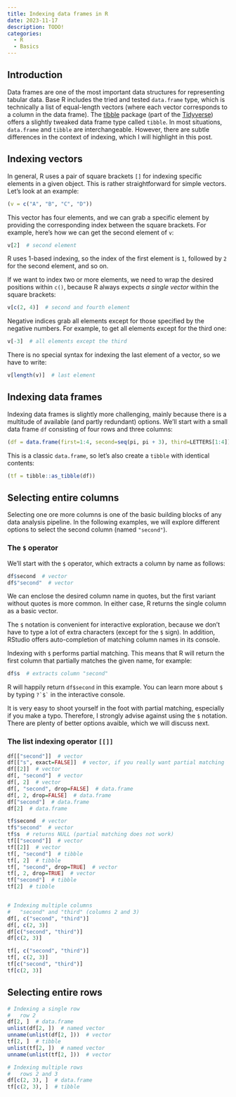 ---
title: Indexing data frames in R
date: 2023-11-17
description: TODO!
categories:
  - R
  - Basics
---

## Introduction

Data frames are one of the most important data structures for representing tabular data. Base R includes the tried and tested `data.frame` type, which is technically a list of equal-length vectors (where each vector corresponds to a column in the data frame). The [tibble](https://tibble.tidyverse.org) package (part of the [Tidyverse](https://www.tidyverse.org)) offers a slightly tweaked data frame type called `tibble`. In most situations, `data.frame` and `tibble` are interchangeable. However, there are subtle differences in the context of indexing, which I will highlight in this post.


## Indexing vectors

In general, R uses a pair of square brackets `[]` for indexing specific elements in a given object. This is rather straightforward for simple vectors. Let's look at an example:

```{r}
(v = c("A", "B", "C", "D"))
```

This vector has four elements, and we can grab a specific element by providing the corresponding index between the square brackets. For example, here's how we can get the second element of `v`:

```{r}
v[2]  # second element
```

:::{.callout-note}
R uses 1-based indexing, so the index of the first element is `1`, followed by `2` for the second element, and so on.
:::

If we want to index two or more elements, we need to wrap the desired positions within `c()`, because R always expects *a single vector* within the square brackets:

```{r}
v[c(2, 4)]  # second and fourth element
```

Negative indices grab all elements except for those specified by the negative numbers. For example, to get all elements except for the third one:

```{r}
v[-3]  # all elements except the third
```

There is no special syntax for indexing the last element of a vector, so we have to write:

```{r}
v[length(v)]  # last element
```


## Indexing data frames

Indexing data frames is slightly more challenging, mainly because there is a multitude of available (and partly redundant) options. We'll start with a small data frame `df` consisting of four rows and three columns:

```{r}
(df = data.frame(first=1:4, second=seq(pi, pi + 3), third=LETTERS[1:4]))
```

This is a classic `data.frame`, so let's also create a `tibble` with identical contents:

```{r}
(tf = tibble::as_tibble(df))
```


## Selecting entire columns

Selecting one ore more columns is one of the basic building blocks of any data analysis pipeline. In the following examples, we will explore different options to select the second column (named `"second"`).


### The `$` operator

We'll start with the `$` operator, which extracts a column by name as follows:

```{r}
df$second  # vector
df$"second"  # vector
```

We can enclose the desired column name in quotes, but the first variant without quotes is more common. In either case, R returns the single column as a basic vector.

The `$` notation is convenient for interactive exploration, because we don't have to type a lot of extra characters (except for the `$` sign). In addition, RStudio offers auto-completion of matching column names in its console.

:::{.callout-important}
Indexing with `$` performs partial matching. This means that R will return the first column that partially matches the given name, for example:

```{r}
df$s  # extracts column "second"
```

R will happily return `df$second` in this example. You can learn more about `$` by typing `` ?`$` `` in the interactive console.
:::

It is very easy to shoot yourself in the foot with partial matching, especially if you make a typo. Therefore, I strongly advise against using the `$` notation. There are plenty of better options avaible, which we will discuss next.


### The list indexing operator `[[]]`

```{r}
df[["second"]]  # vector
df[["s", exact=FALSE]]  # vector, if you really want partial matching
df[[2]]  # vector
df[, "second"]  # vector
df[, 2]  # vector
df[, "second", drop=FALSE]  # data.frame
df[, 2, drop=FALSE]  # data.frame
df["second"]  # data.frame
df[2]  # data.frame

tf$second  # vector
tf$"second"  # vector
tf$s  # returns NULL (partial matching does not work)
tf[["second"]]  # vector
tf[[2]]  # vector
tf[, "second"]  # tibble
tf[, 2]  # tibble
tf[, "second", drop=TRUE]  # vector
tf[, 2, drop=TRUE]  # vector
tf["second"]  # tibble
tf[2]  # tibble


# Indexing multiple columns
#   "second" and "third" (columns 2 and 3)
df[, c("second", "third")]
df[, c(2, 3)]
df[c("second", "third")]
df[c(2, 3)]

tf[, c("second", "third")]
tf[, c(2, 3)]
tf[c("second", "third")]
tf[c(2, 3)]
```


## Selecting entire rows

```{r}
# Indexing a single row
#   row 2
df[2, ]  # data.frame
unlist(df[2, ])  # named vector
unname(unlist(df[2, ]))  # vector
tf[2, ]  # tibble
unlist(tf[2, ])  # named vector
unname(unlist(tf[2, ]))  # vector

# Indexing multiple rows
#   rows 2 and 3
df[c(2, 3), ]  # data.frame
tf[c(2, 3), ]  # tibble
```
